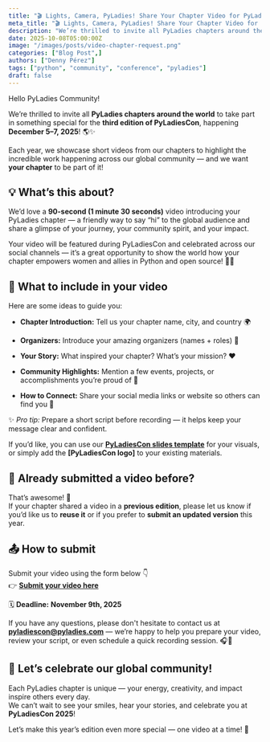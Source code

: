 ```yaml
---
title: "🎬 Lights, Camera, PyLadies! Share Your Chapter Video for PyLadiesCon 2025 💜"
meta_title: "🎬 Lights, Camera, PyLadies! Share Your Chapter Video for PyLadiesCon 2025 💜"
description: "We’re thrilled to invite all PyLadies chapters around the world to take part in something special for the **third edition of PyLadiesCon. 🌎✨"
date: 2025-10-08T05:00:00Z
image: "/images/posts/video-chapter-request.png"
categories: ["Blog Post",]
authors: ["Denny Pérez"]
tags: ["python", "community", "conference", "pyladies"]
draft: false
---
```


Hello PyLadies Community\!

We’re thrilled to invite all **PyLadies chapters around the world** to take part in something special for the **third edition of PyLadiesCon**, happening **December 5–7, 2025**\! 🌎✨

Each year, we showcase short videos from our chapters to highlight the incredible work happening across our global community — and we want **your chapter** to be part of it\!

## **💡 What’s this about?**

We’d love a **90-second (1 minute 30 seconds)** video introducing your PyLadies chapter — a friendly way to say “hi” to the global audience and share a glimpse of your journey, your community spirit, and your impact.

Your video will be featured during PyLadiesCon and celebrated across our social channels — it’s a great opportunity to show the world how your chapter empowers women and allies in Python and open source\! 🐍💪

## **🎥 What to include in your video**

Here are some ideas to guide you:

* **Chapter Introduction:** Tell us your chapter name, city, and country 🌍

* **Organizers:** Introduce your amazing organizers (names \+ roles) 💬

* **Your Story:** What inspired your chapter? What’s your mission? ❤️

* **Community Highlights:** Mention a few events, projects, or accomplishments you’re proud of 🎉

* **How to Connect:** Share your social media links or website so others can find you 🔗

✨ *Pro tip:* Prepare a short script before recording — it helps keep your message clear and confident.

If you’d like, you can use our [**PyLadiesCon slides template**](https://docs.google.com/presentation/d/1AfuoxJEMRfVJ648Il5BuDNMGHrKhvreSOfsMRtRqWGM/edit?usp=sharing) for your visuals, or simply add the **\[PyLadiesCon logo\]** to your existing materials.

## **🔁 Already submitted a video before?**

That’s awesome\! 🎉  
 If your chapter shared a video in a **previous edition**, please let us know if you’d like us to **reuse it** or if you prefer to **submit an updated version** this year.

## **📤 How to submit**

Submit your video using the form below 👇  
 👉 [**Submit your video here**](https://docs.google.com/forms/d/e/1FAIpQLSfk7boqWhR0PteWgwiRFesa8UbXMvMs3alQWp4HCjTzvrCJ8g/viewform?usp=preview)

🗓️ **Deadline:** **November 9th, 2025**

If you have any questions, please don't hesitate to contact us at [**pyladiescon@pyladies.com**](mailto:pyladiescon@pyladies.com) — we’re happy to help you prepare your video, review your script, or even schedule a quick recording session. 🎧🎥

## **💜 Let’s celebrate our global community\!**

Each PyLadies chapter is unique — your energy, creativity, and impact inspire others every day.  
 We can’t wait to see your smiles, hear your stories, and celebrate you at **PyLadiesCon 2025**\!

Let’s make this year’s edition even more special — one video at a time\! 🌟

